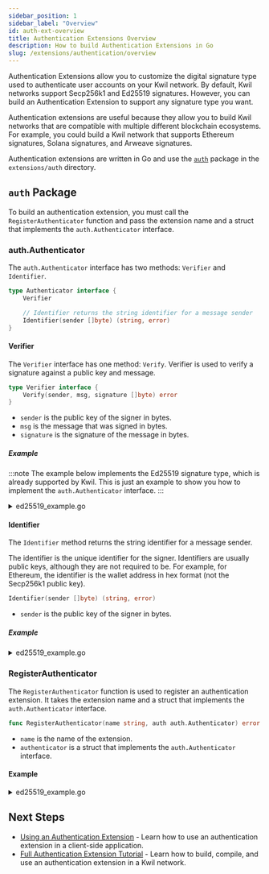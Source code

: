 ```yaml
---
sidebar_position: 1
sidebar_label: "Overview"
id: auth-ext-overview
title: Authentication Extensions Overview
description: How to build Authentication Extensions in Go
slug: /extensions/authentication/overview
---
```


Authentication Extensions allow you to customize the digital signature type used to authenticate user accounts on your Kwil network. By default, Kwil networks support Secp256k1 and Ed25519 signatures. However, you can build an Authentication Extension to support any signature type you want.

Authentication extensions are useful because they allow you to build Kwil networks that are compatible with multiple different blockchain ecosystems. For example, you could build a Kwil network that supports Ethereum signatures, Solana signatures, and Arweave signatures.

Authentication extensions are written in Go and use the [`auth`](https://github.com/kwilteam/kwil-db/tree/main/extensions/auth) package in the `extensions/auth` directory.

## `auth` Package

To build an authentication extension, you must call the `RegisterAuthenticator` function and pass the extension name and a struct that implements the `auth.Authenticator` interface.

### auth.Authenticator

The `auth.Authenticator` interface has two methods: `Verifier` and `Identifier`.

```go
type Authenticator interface {
	Verifier

	// Identifier returns the string identifier for a message sender
	Identifier(sender []byte) (string, error)
}
```

#### Verifier

The `Verifier` interface has one method: `Verify`. Verifier is used to verify a signature against a public key and message.

```go
type Verifier interface {
	Verify(sender, msg, signature []byte) error
}
```

- `sender` is the public key of the signer in bytes.
- `msg` is the message that was signed in bytes.
- `signature` is the signature of the message in bytes.

##### Example

:::note
The example below implements the Ed25519 signature type, which is already supported by Kwil. This is just an example to show you how to implement the `auth.Authenticator` interface.
:::

<details>
<summary>ed25519_example.go</summary>

```go title="ed25519_example.go"
package ed25519

import (
    "crypto/ed25519"
    "errors"
    "fmt"

    "github.com/kwilteam/kwil-db/extensions/auth"
)

const (
    // Name is the name of the extension
    Name = "ed25519_example"
    // Singature size
    SignatureSize = ed25519.SignatureSize
)

type Ed25519Authenticator struct{}

func (Ed25519Authenticator) Verify(sender, msg, signature []byte) error {
    if len(signature) != SignatureSize {
        return fmt.Errorf("invalid signature size. expected %d, got %d", SignatureSize, len(signature))
    }

    if !ed25519.Verify(sender, msg, signature) {
        return fmt.Errorf("signature verification failed")
    }

    return nil
}
```

</details>

#### Identifier

The `Identifier` method returns the string identifier for a message sender.

The identifier is the unique identifier for the signer. Identifiers are usually public keys, although they are not required to be. For example, for Ethereum, the identifier is the wallet address in hex format (not the Secp256k1 public key).

```go
Identifier(sender []byte) (string, error)
```

- `sender` is the public key of the signer in bytes.

##### Example

<details>
<summary>ed25519_example.go</summary>

```go title="ed25519_example.go"
package ed25519

import (
    "crypto/ed25519"
    "errors"
    "fmt"
    "hex"

    "github.com/kwilteam/kwil-db/extensions/auth"
)

const (
    // Name is the name of the extension
    Name = "ed25519_example"
    // Signature size
    SignatureSize = ed25519.SignatureSize
)

...
/*
    Code from the previous example
*/
...

func (Ed25519Authenticator) Identifier(publicKey []byte) (string, error) {
    if(len(publicKey) != ed25519.PublicKeySize) {
        return "", fmt.Errorf("invalid public key size. expected %d, got %d", ed25519.PublicKeySize, len(publicKey))
    }

    return hex.EncodeToString(publicKey), nil
}

```

</details>

### RegisterAuthenticator

The `RegisterAuthenticator` function is used to register an authentication extension. It takes the extension name and a struct that implements the `auth.Authenticator` interface.

```go
func RegisterAuthenticator(name string, auth auth.Authenticator) error {}
```

- `name` is the name of the extension.
- `authenticator` is a struct that implements the `auth.Authenticator` interface.

#### Example

<details>
<summary>ed25519_example.go</summary>

```go title="ed25519_example.go"
package ed25519

import (
    "crypto/ed25519"
    "errors"
    "fmt"
    "hex"

    "github.com/kwilteam/kwil-db/extensions/auth"
)

const (
    // Name is the name of the extension
    Name = "ed25519_example"
    // Singature size
    SignatureSize = ed25519.SignatureSize
)

...
/*
    Code from the previous examples
*/

func init() {
    err := auth.RegisterAuthenticator(Name, Ed25519Authenticator{})
    if err != nil {
        panic(err)
    }
}
```

</details>

## Next Steps

- [Using an Authentication Extension](/docs/extensions/authentication/usage) - Learn how to use an authentication extension in a client-side application.
- [Full Authentication Extension Tutorial](/docs/extensions/authentication/tutorial) - Learn how to build, compile, and use an authentication extension in a Kwil network.